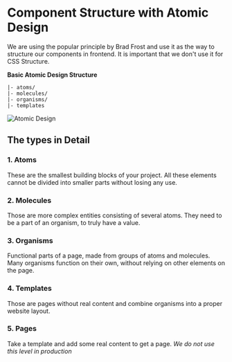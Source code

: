 <Meta title='1.Docs|02-Atomic Design'/>

# Component Structure with Atomic Design
We are using the popular principle by Brad Frost and use it as the way to structure our components in frontend. It is important that we don't use it for CSS Structure.


**Basic Atomic Design Structure**
````
|- atoms/
|- molecules/
|- organisms/
|- templates
````

![Atomic Design](http://atomicdesign.bradfrost.com/images/content/atomic-design-process.png)

## The types in Detail

### 1. Atoms
These are the smallest building blocks of your project. All these elements cannot be divided into smaller parts without losing any use.

### 2. Molecules 
Those are more complex entities consisting of several atoms. They need to be a part of an organism, to truly have a value.

### 3. Organisms  
Functional parts of a page, made from groups of atoms and molecules. Many organisms function on their own, without relying on other elements on the page.

### 4. Templates  
Those are pages without real content and combine organisms into a proper website layout.

### 5. Pages
Take a template and add some real content to get a page. *We do not use this level in production*